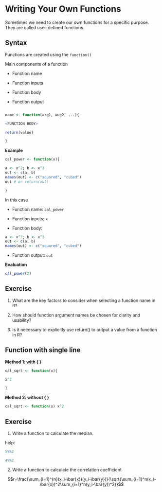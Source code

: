# Writing Your Own Functions

Sometimes we need to create our own functions for a specific purpose. They are called user-defined functions.


## Syntax

Functions are created using the `function()`

Main components of a function

- Function name

- Function inputs

- Function body

- Function output

```r

name <- function(arg1, aug2, ...){

<FUNCTION BODY>

return(value) 

}

```


**Example**

```r
cal_power <- function(x){

a <- x^2; b <- x^3
out <- c(a, b)
names(out) <- c("squared", "cubed")
out # or return(out)

}
```

In this case

- Function name: `cal_power`

- Function inputs: `x`

- Function body:

```r
a <- x^2; b <- x^3
out <- c(a, b)
names(out) <- c("squared", "cubed")
```

- Function output: `out`

**Evaluation**

```r
cal_power(2)
```

## Exercise

1. What are the key factors to consider when selecting a function name in R?

2. How should function argument names be chosen for clarity and usability?

3. Is it necessary to explicitly use return() to output a value from a function in R?

## Function with single line


**Method 1: with { }**

```r
cal_sqrt <- function(x){

x^2

}
```




**Method 2: without { }**

```r
cal_sqrt <- function(x) x^2
```




## Exercise

1. Write a function to calculate the median.

help:

```r
5%%2

4%%2
```



2. Write a function to calculate the correlation coefficient

$$r=\frac{\sum_{i=1}^{n}(x_i-\bar{x})(y_i-\bar{y})}{\sqrt{\sum_{i=1}^n(x_i-\bar{x})^2\sum_{i=1}^n(y_i-\bar{y})^2}}$$